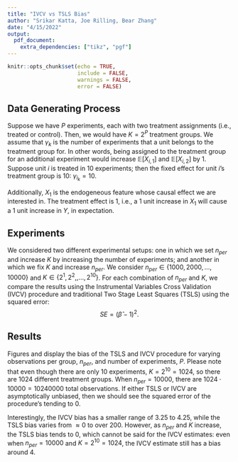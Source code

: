 ```yaml
---
title: "IVCV vs TSLS Bias"
author: "Srikar Katta, Joe Rilling, Bear Zhang"
date: "4/15/2022"
output: 
  pdf_document:
    extra_dependencies: ["tikz", "pgf"]
---
```


```r
knitr::opts_chunk$set(echo = TRUE, 
                      include = FALSE,
                      warnings = FALSE, 
                      error = FALSE)
```

## Data Generating Process
\begin{itemize}
\item Set $n_{per}$ -- the number of observations per treatment group
\item Assign each of our $N$ observations to $K$ treatment groups, each group with $n_{per}$ observations
\begin{itemize}
  \item For $i = 1, \ldots, N$
  \begin{itemize}
    \item Let $i_k$ represent unit $i$'s treatment group
    \item $U_{i} \sim \mathcal{N}(1, 25)$, the unobserved confounder
    \item $\begin{pmatrix} X_{i,1} \\ X_{i,2} \end{pmatrix} \sim \mathcal{MN}\left(\begin{pmatrix} \gamma_k + 5U_i \\ \gamma_k \end{pmatrix} , \begin{pmatrix} 1 & 0.64 \\ 0.64 & 1 \end{pmatrix}\right)$, where $\gamma_k$ is a group-level fixed effect
    \item $Y_i = X_{i,1} + X_{i,2} + 5 \cdot U_i + \varepsilon_i, \varepsilon_i \sim \mathcal{N}(0,1)$
  \end{itemize}
\end{itemize}
\end{itemize}

Suppose we have $P$ experiments, each with two treatment assignments (i.e., treated or control). Then, we would have $K = 2^P$ treatment groups. We assume that $\gamma_k$ is the number of experiments that a unit belongs to the treatment group for. In other words, being assigned to the treatment group for an additional experiment would increase $\mathbb{E}[X_{i,1}]$ and $\mathbb{E}[X_{i,2}]$ by 1. Suppose unit $i$ is treated in 10 experiments; then the fixed effect for unit $i$'s treatment group is 10: $\gamma_{i_k} = 10$. 

Additionally, $X_1$ is the endogeneous feature whose causal effect we are interested in. The treatment effect is $1$, i.e., a 1 unit increase in $X_1$ will cause a 1 unit increase in $Y$, in expectation.

## Experiments
We considered two different experimental setups: one in which we set $n_{per}$ and increase $K$ by increasing the number of experiments; and another in which we fix $K$ and increase $n_{per}$. We consider $n_{per} \in \{1000, 2000, \ldots, 10000\}$ and $K \in \{2^1, 2^2, , \ldots, 2^{10}\}$. For each combination of $n_{per}$ and $K$, we compare the results using the Instrumental Variables Cross Validation (IVCV) procedure and traditional Two Stage Least Squares (TSLS) using the squared error:
$$ SE = \left(\hat{\beta} - 1\right)^2. $$

## Results

Figures \ref{fig:tsls_bias} and \ref{fig:ivcv_bias} display the bias of the TSLS and IVCV procedure for varying observations per group, $n_{per}$, and number of experiments, $P$. Please note that even though there are only 10 experiments, $K = 2^{10} = 1024$, so there are 1024 different treatment groups. When $n_{per} = 10000$, there are $1024 \cdot 10000 = 10240000$ total observations. If either TSLS or IVCV are asymptotically unbiased, then we should see the squared error of the procedure's tending to 0.

Interestingly, the IVCV bias has a smaller range of 3.25 to 4.25, while the TSLS bias varies from $\approx 0$ to over 200. However, as $n_{per}$ and $K$ increase, the TSLS bias tends to 0, which cannot be said for the IVCV estimates: even when $n_{per} = 10000$ and $K = 2^{10} = 1024$, the IVCV estimate still has a bias around 4.

\begin{figure}[h]
    \centering
      \includegraphics[width = 3.5in]{./plots/increasing_nper_K/tsls_bias.png}
      \caption{We increase the number of experiments $P$ with binary treatments from 1 to 20 on the x-axis and increase $n_per$ from 1000 to 10000 on the y-axis. For each $(P, n_{per})$ tuple, we display the squared error of the Two Stage Least Squares estimate, represented by color and shown in text. Brighter red blocks indicate less biased estimates while darker, blue blocks represent more biased estimates.}
    \label{fig:tsls_bias}
\end{figure}


\begin{figure}[h]
    \centering
      \includegraphics[width = 3.5in]{./plots/increasing_nper_K/ivcv_bias.png}
      \caption{We increase the number of experiments $P$ with binary treatments from 1 to 20 on the x-axis and increase $n_per$ from 1000 to 10000 on the y-axis. For each $(P, n_{per})$ tuple, we display the squared error of the Instrumental Variables Cross Validation procedure estimate, represented by color and shown in text. Brighter red blocks indicate less biased estimates while darker, blue blocks represent more biased estimates.}
    \label{fig:ivcv_bias}
\end{figure}

